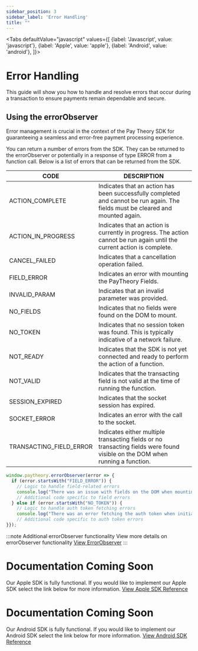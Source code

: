 ```yaml
---
sidebar_position: 3
sidebar_label: 'Error Handling'
title: ""
---
```




<Tabs
  defaultValue="javascript"
  values={[
    {label: 'Javascript', value: 'javascript'},
    {label: 'Apple', value: 'apple'},
    {label: 'Android', value: 'android'},
  ]}>
  <TabItem value="javascript">


# Error Handling
This guide will show you how to handle and resolve errors that occur during a transaction to ensure payments remain dependable and secure. 

## Using the errorObserver
Error management is crucial in the context of the Pay Theory SDK for guaranteeing a seamless and error-free payment processing experience. 

You can return a number of errors from the SDK. They can be returned to the errorObserver or potentially in a response of type ERROR from a function call.
Below is a list of errors that can be returned from the SDK.

|CODE                          |DESCRIPTION                                                               |
--------------------------------|-------------------------------------------------------------------------------|
| ACTION_COMPLETE         | Indicates that an action has been successfully completed and cannot be run again. The fields must be cleared and mounted again. |
| ACTION_IN_PROGRESS      | Indicates that an action is currently in progress. The action cannot be run again until the current action is complete.         |
| CANCEL_FAILED           | Indicates that a cancellation operation failed.                                                                                 |
| FIELD_ERROR             | Indicates an error with mounting the PayTheory Fields.                                                                          |
| INVALID_PARAM           | Indicates that an invalid parameter was provided.                                                                               |
| NO_FIELDS               | Indicates that no fields were found on the DOM to mount.                                                                        |
| NO_TOKEN                | Indicates that no session token was found. This is typically indicative of a network failure.                                   |
| NOT_READY               | Indicates that the SDK is not yet connected and ready to perform the action of a function.                                      |
| NOT_VALID               | Indicates that the transacting field is not valid at the time of running the function.                                          |
| SESSION_EXPIRED         | Indicates that the socket session has expired.                                                                                  |
| SOCKET_ERROR            | Indicates an error with the call to the socket.                                                                                 |
| TRANSACTING_FIELD_ERROR | Indicates either multiple transacting fields or no transacting fields were found visible on the DOM when running a function.    |

```jsx
window.paytheory.errorObserver(error => {
  if (error.startsWith("FIELD_ERROR")) {
    // Logic to handle field-related errors
    console.log("There was an issue with fields on the DOM when mounting.");
    // Additional code specific to field errors
  } else if (error.startsWith("NO_TOKEN")) {
    // Logic to handle auth token fetching errors
    console.log("There was an error fetching the auth token when initializing the SDK.");
    // Additional code specific to auth token errors
}});
```
:::note Additional errorObserver functionality
View more details on errorObserver functionality
<a href= "../../sdk/JAVASCRIPT/EVENT_LISTENERS#error-observer" class="button button--primary button--md">View ErrorObserver</a>
:::

</TabItem>
  <TabItem value="apple">

# Documentation Coming Soon
Our Apple SDK is fully functional. If you would like to implement our Apple SDK select the link below for more information.
<a href= "../../sdk/APPLE/MAIN" class="button button--primary button--md">View Apple SDK Reference</a>

  </TabItem>

  <TabItem value="android">

# Documentation Coming Soon
Our Android SDK is fully functional. If you would like to implement our Android SDK select the link below for more information.
<a href= "../../sdk/Android_SDK/MAIN" class="button button--primary button--md">View Android SDK Reference</a>

  </TabItem>

</Tabs>


